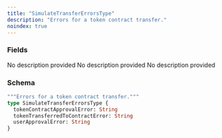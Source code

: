 ```yaml
---
title: "SimulateTransferErrorsType"
description: "Errors for a token contract transfer."
noindex: true
---
```


### Fields

<ResponseField name="tokenContractApprovalError" type="String">
  No description provided
</ResponseField>

<ResponseField name="tokenTransferredToContractError" type="String">
  No description provided
</ResponseField>

<ResponseField name="userApprovalError" type="String">
  No description provided
</ResponseField>

### Schema


```graphql 
"""Errors for a token contract transfer."""
type SimulateTransferErrorsType {
  tokenContractApprovalError: String
  tokenTransferredToContractError: String
  userApprovalError: String
}
```
